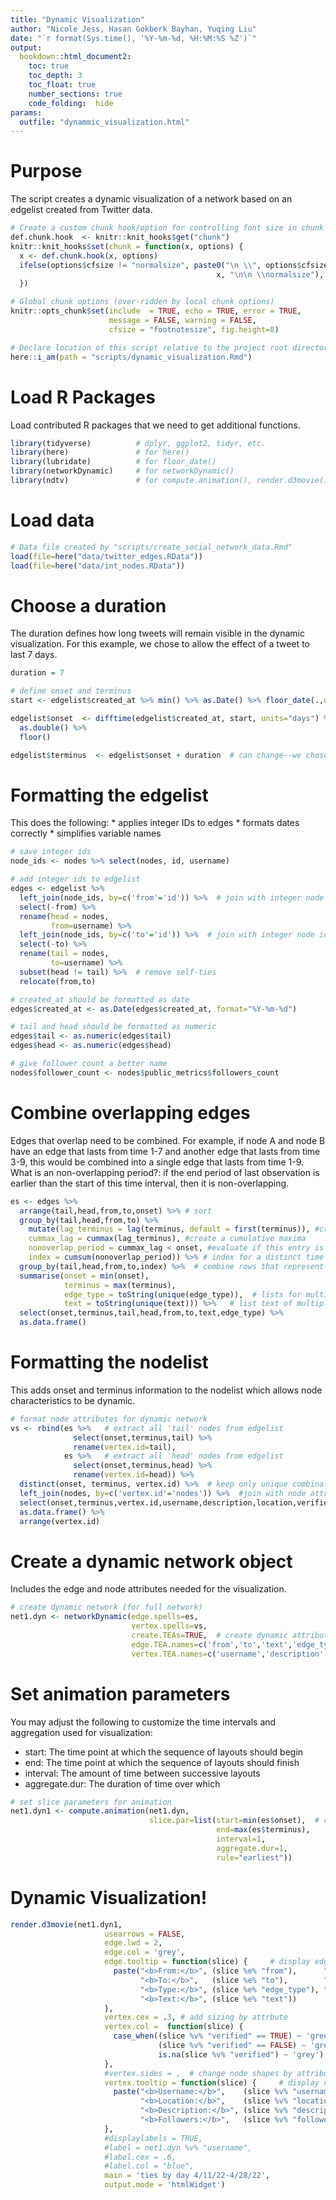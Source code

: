 ```yaml
---
title: "Dynamic Visualization"
author: "Nicole Jess, Hasan Gokberk Bayhan, Yuqing Liu"
date: "`r format(Sys.time(), '%Y-%m-%d, %H:%M:%S %Z')`"
output: 
  bookdown::html_document2:
    toc: true
    toc_depth: 3
    toc_float: true
    number_sections: true
    code_folding:  hide
params: 
  outfile: "dynammic_visualization.html"
---
```


# Purpose
The script creates a dynamic visualization of a network based on an edgelist created from Twitter data.

```r
# Create a custom chunk hook/option for controlling font size in chunk & output.
def.chunk.hook  <- knitr::knit_hooks$get("chunk")
knitr::knit_hooks$set(chunk = function(x, options) {
  x <- def.chunk.hook(x, options)
  ifelse(options$cfsize != "normalsize", paste0("\n \\", options$cfsize,"\n\n", 
                                              x, "\n\n \\normalsize"), x)
  })

# Global chunk options (over-ridden by local chunk options)
knitr::opts_chunk$set(include  = TRUE, echo = TRUE, error = TRUE, 
                      message = FALSE, warning = FALSE, 
                      cfsize = "footnotesize", fig.height=8)

# Declare location of this script relative to the project root directory.
here::i_am(path = "scripts/dynamic_visualization.Rmd")
```

# Load R Packages
Load contributed R packages that we need to get additional functions. 

``` r
library(tidyverse)          # dplyr, ggplot2, tidyr, etc.
library(here)               # for here()
library(lubridate)          # for floor_date()
library(networkDynamic)     # for networkDynamic()
library(ndtv)               # for compute.animation(), render.d3movie()

```

# Load data

``` r
# Data file created by "scripts/create_social_network_data.Rmd"
load(file=here("data/twitter_edges.RData"))
load(file=here("data/int_nodes.RData"))
```

# Choose a duration

The duration defines how long tweets will remain visible in the dynamic visualization. For this example, we chose to allow the effect of a tweet to last 7 days.

```r

duration = 7

# define onset and terminus
start <- edgelist$created_at %>% min() %>% as.Date() %>% floor_date(.,unit="day") # first date observed in edgelist

edgelist$onset  <- difftime(edgelist$created_at, start, units="days") %>%
  as.double() %>% 
  floor()

edgelist$terminus  <- edgelist$onset + duration  # can change--we chose to have the effect of a tweet last for 7 days

```

# Formatting the edgelist

This does the following:
* applies integer IDs to edges
* formats dates correctly
* simplifies variable names

```r

# save integer ids
node_ids <- nodes %>% select(nodes, id, username)

# add integer ids to edgelist
edges <- edgelist %>% 
  left_join(node_ids, by=c('from'='id')) %>%  # join with integer node ids for 'from'
  select(-from) %>%
  rename(head = nodes,
         from=username) %>%
  left_join(node_ids, by=c('to'='id')) %>%  # join with integer node ids for 'to'
  select(-to) %>%
  rename(tail = nodes,
         to=username) %>%
  subset(head != tail) %>%  # remove self-ties
  relocate(from,to)

# created_at should be formatted as date
edges$created_at <- as.Date(edges$created_at, format="%Y-%m-%d")

# tail and head should be formatted as numeric
edges$tail <- as.numeric(edges$tail)
edges$head <- as.numeric(edges$head)

# give follower count a better name
nodes$follower_count <- nodes$public_metrics$followers_count 

```

# Combine overlapping edges

Edges that overlap need to be combined. For example, if node A and node B have an edge that lasts from time 1-7 and another edge that lasts from time 3-9, this would be combined into a single edge that lasts from time 1-9. 
What is an non-overlapping period?: if the end period of last observation is earlier than the start of this time interval, then it is non-overlapping.

```r

es <- edges %>%
  arrange(tail,head,from,to,onset) %>% # sort
  group_by(tail,head,from,to) %>%
    mutate(lag_terminus = lag(terminus, default = first(terminus)), #create the lag measure of terminus, replace null=first obs
    cummax_lag = cummax(lag_terminus), #create a cumulative maxima
    nonoverlap_period = cummax_lag < onset, #evaluate if this entry is a non-overlapping time period
    index = cumsum(nonoverlap_period)) %>% # index for a distinct time interval
  group_by(tail,head,from,to,index) %>%  # combine rows that represent overlapping intervals between the same 2 nodes
  summarise(onset = min(onset),
            terminus = max(terminus),  
            edge_type = toString(unique(edge_type)),  # lists for multiple edge_types (ex- retweet, mention)
            text = toString(unique(text))) %>%   # list text of multiple tweets where applicable
  select(onset,terminus,tail,head,from,to,text,edge_type) %>%
  as.data.frame()

```

# Formatting the nodelist

This adds onset and terminus information to the nodelist which allows node characteristics to be dynamic. 

```r

# format node attributes for dynamic network
vs <- rbind(es %>%   # extract all 'tail' nodes from edgelist
              select(onset,terminus,tail) %>% 
              rename(vertex.id=tail),
            es %>%   # extract all 'head' nodes from edgelist
              select(onset,terminus,head) %>% 
              rename(vertex.id=head)) %>%  
  distinct(onset, terminus, vertex.id) %>%  # keep only unique combinations
  left_join(nodes, by=c('vertex.id'='nodes')) %>%  #join with node attributes
  select(onset,terminus,vertex.id,username,description,location,verified,follower_count,degree) %>%
  as.data.frame() %>%
  arrange(vertex.id) 

```

# Create a dynamic network object

Includes the edge and node attributes needed for the visualization.

```r

# create dynamic network (for full network)
net1.dyn <- networkDynamic(edge.spells=es, 
                           vertex.spells=vs, 
                           create.TEAs=TRUE,  # create dynamic attributes
                           edge.TEA.names=c('from','to','text','edge_type'),  # list dynamic edge attributes in order starting w/ col 5 of es
                           vertex.TEA.names=c('username','description','location','verified','follower_count','degree')) # list dynamic node attributes in order starting w/ col 4 of vs 

```

# Set animation parameters

You may adjust the following to customize the time intervals and aggregation used for visualization:

* start: The time point at which the sequence of layouts should begin
* end: The time point at which the sequence of layouts should finish
* interval: The amount of time between successive layouts
* aggregate.dur: The duration of time over which 

```r

# set slice parameters for animation
net1.dyn1 <- compute.animation(net1.dyn,
                               slice.par=list(start=min(es$onset),  # change the start and end to focus on a shorter interval of time 
                                              end=max(es$terminus),  
                                              interval=1, 
                                              aggregate.dur=1,  
                                              rule="earliest"))

```

# Dynamic Visualization!

```r

render.d3movie(net1.dyn1,
                     usearrows = FALSE,
                     edge.lwd = 2,  
                     edge.col = 'grey', 
                     edge.tooltip = function(slice) {     # display edge attributes when you click on an edge
                       paste("<b>From:</b>", (slice %e% "from"),      "<br>", 
                             "<b>To:</b>",   (slice %e% "to"),        "<br>",
                             "<b>Type:</b>", (slice %e% "edge_type"), "<br>", 
                             "<b>Text:</b>", (slice %e% "text"))
                     },
                     vertex.cex = .3, # add sizing by attrbute
                     vertex.col =  function(slice) {
                       case_when((slice %v% "verified" == TRUE) ~ 'green',  # verified nodes are green, all others are grey
                                 (slice %v% "verified" == FALSE) ~ 'grey',
                                 is.na(slice %v% "verified") ~ 'grey')
                     },
                     #vertex.sides = ,  # change node shapes by attribute
                     vertex.tooltip = function(slice) {     # display node attributes when you click on an node
                       paste("<b>Username:</b>",    (slice %v% "username") ,    "<br>",
                             "<b>Location:</b>",    (slice %v% "location") ,    "<br>",
                             "<b>Description:</b>", (slice %v% "description") , "<br>",
                             "<b>Followers:</b>",   (slice %v% "follower_count"))
                     },
                     #displaylabels = TRUE,
                     #label = net1.dyn %v% "username",
                     #label.cex = .6,  
                     #label.col = "blue", 
                     main = 'ties by day 4/11/22-4/28/22',
                     output.mode = 'htmlWidget')

```

